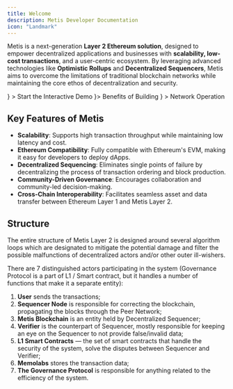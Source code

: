 ```yaml
---
title: Welcome
description: Metis Developer Documentation
icon: "Landmark"
---
```



Metis is a next-generation **Layer 2 Ethereum solution**, designed to empower decentralized applications and businesses with **scalability, low-cost transactions**, and a user-centric ecosystem. By leveraging advanced technologies like **Optimistic Rollups** and **Decentralized Sequencers**, Metis aims to overcome the limitations of traditional blockchain networks while maintaining the core ethos of decentralization and security.

<Cards className="sm:grid-cols-3">
  <Card
    title="New to Blockchain"
    href="/andromeda/dapp/start/demo/rainbowkit"
    icon={<PlayCircle />}
  >
    Start the Interactive Demo
  </Card>
  <Card title="Experienced DApp Dev" href="/andromeda/dapp/benefits" icon={<Code2 />}>
    Benefits of Building
  </Card>
  <Card
    title="Node Providers"
    href="/andromeda/dapp/infra/rpcs#self-hosted"
    icon={<Server />}
  >
    Network Operation
  </Card>
</Cards>

## Key Features of Metis

- **Scalability**: Supports high transaction throughput while maintaining low latency and cost.
- **Ethereum Compatibility**: Fully compatible with Ethereum's EVM, making it easy for developers to deploy dApps.
- **Decentralized Sequencing**: Eliminates single points of failure by decentralizing the process of transaction ordering and block production.
- **Community-Driven Governance**: Encourages collaboration and community-led decision-making.
- **Cross-Chain Interoperability**: Facilitates seamless asset and data transfer between Ethereum Layer 1 and Metis Layer 2.

## Structure

The entire structure of Metis Layer 2 is designed around several algorithm loops which are designated to mitigate the potential damage and filter the possible malfunctions of decentralized actors and/or other outer ill-wishers.

There are 7 distinguished actors participating in the system (Governance Protocol is a part of L1 / Smart contract, but it handles a number of functions that make it a separate entity):

1. **User** sends the transactions;
2. **Sequencer Node** is responsible for correcting the blockchain, propagating the blocks through the Peer Network;
3. **Metis Blockchain** is an entity held by Decentralized Sequencer;
4. **Verifier** is the counterpart of Sequencer, mostly responsible for keeping an eye on the Sequencer to not provide false/invalid data;
5. **L1 Smart Contracts** — the set of smart contracts that handle the security of the system, solve the disputes between Sequencer and Verifier;
6. **Memolabs** stores the transaction data;
7. **The Governance Protocol** is responsible for anything related to the efficiency of the system.
